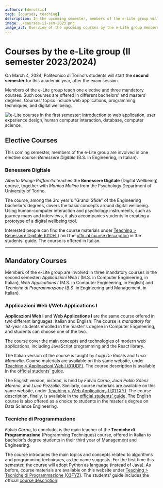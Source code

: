 ```yaml
---
authors: [derussis]
tags: [courses, teaching]
description: In the upcoming semester, members of the e-Lite group will teach an elective and three mandatory courses. In welcoming back Politecnico's students after the exam session, we invite them to look at our offering.
image: ./courses-ii-sem-2023.png
image_alt: Overview of the upcoming courses by the e-Lite group members
---
```



# Courses by the e-Lite group (II semester 2023/2024)

On March 4, 2024, Politecnico di Torino's students will start the __second semester__ for this academic year, after the exam session.

Members of the e-Lite group teach one elective and three mandatory courses. Such courses are offered in different bachelors' and masters' degrees. Courses' topics include web applications, programming techniques, and digital wellbeing. 

<p className="text--center"><img src={infographic} alt="e-Lite courses in the first semester: introduction to web application, user experience design, human computer interaction, database, computer science"></img></p>

<!-- truncate -->

## Elective Courses
This coming semester, members of the e-Lite group are involved in one elective course: _Benessere Digitale_ (B.S. in Engineering, in Italian).


### Benessere Digitale
_Alberto Monge Roffarello_ teaches the __Benessere Digitale__ (Digital Wellbeing) course, together with _Monica Molino_ from the Psychology Department of University of Torino.

The course, among the 3rd year's "Grandi Sfide" of the Engineering bachelor's degrees, covers the basic concepts around digital wellbeing. Using human-computer interaction and psychology instruments, such as journey maps and interviews, it also accompanies students in creating a prototype of a digital wellbeing tool.

Interested people can find the course materials under [Teaching > Benessere Digitale (01DEL)](/teaching/01del-benesseredigitale) and the [official course description](https://didattica.polito.it/pls/portal30/gap.pkg_guide.viewGap?p_cod_ins=01DELMQ) in the students' guide. The course is offered in Italian.

---

## Mandatory Courses
Members of the e-Lite group are involved in three mandatory courses in the second semester: _Applicazioni Web I_ (M.S. in Computer Engineering, in Italian), _Web Applications I_ (M.S. in Computer Engineering, in English) and _Tecniche di Programmazione_ (B.S. in Engineering and Management, in Italian).

### Applicazioni Web I/Web Applications I
__Applicazioni Web I__ and __Web Applications I__ are the same course offered in two different languages: Italian and English. The course is _mandatory_ for 1st-year students enrolled in the master's degree in Computer Engineering, and students can choose one of the two.

The course cover the main concepts and technologies of modern web applications, including JavaScript programming and the React library.

The Italian version of the course is taught by _Luigi De Russis_ and _Luca Mannella_. 
Course materials are available on this same website, under [Teaching > Applicazioni Web I (01UDF)](/teaching/01udf-aw1). The course description is available in the [official students' guide](https://didattica.polito.it/pls/portal30/gap.pkg_guide.viewGap?p_cod_ins=01UDFOV).

The English version, instead, is held by _Fulvio Corno_, _Juan Pablo Sáenz Moreno_, and _Luca Pezzolla_. Similarly, course materials are available on this same website, under [Teaching > Web Applications I (01TXY)](/teaching/01txy-wa1). The course description, finally, is available in the [official students' guide](https://didattica.polito.it/pls/portal30/gap.pkg_guide.viewGap?p_cod_ins=01TXYOV).
The English course is also offered as a choice to students in the master's degree on Data Science Engineering.


### Tecniche di Programmazione
_Fulvio Corno_, to conclude, is the main teacher of the __Tecniche di Programmazione__ (Programming Techniques) course, offered in Italian to bachelor's degree students in their third year of Management and Engineering. 

The course introduces the main topics and concepts related to algorithms and programming techniques, as the name suggests. For the first time this semester, the course will adopt Python as language (instead of Java).
As before, course materials are available on this website under [Teaching > Tecniche di Programmazione (03FYZ)](/teaching/past-courses/2024-03fyz-tdp). The students' guide includes the official [course description](https://didattica.polito.it/pls/portal30/gap.pkg_guide.viewGap?p_cod_ins=03FYZPL).
